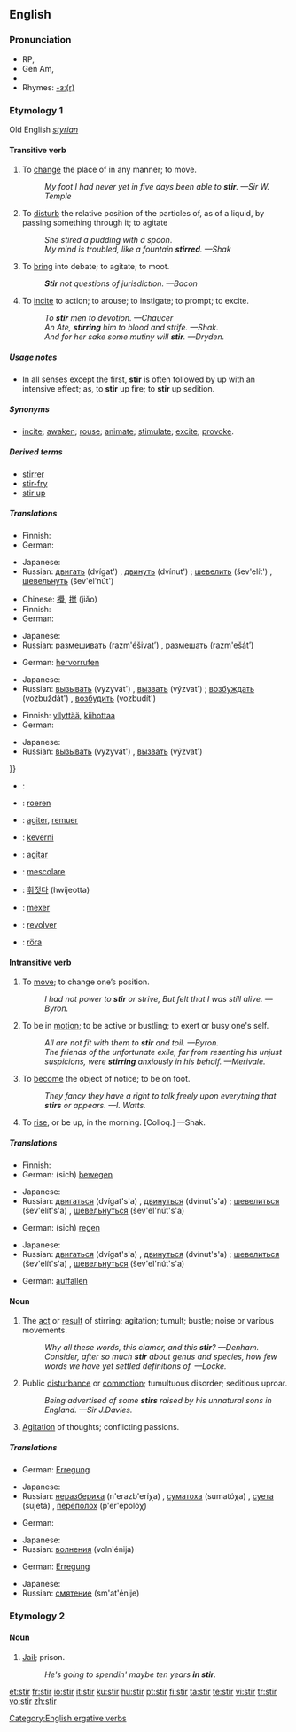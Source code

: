 ==English==

===Pronunciation===
* RP, {{IPA|/stɜː/}}
* Gen Am, {{IPA|/stɜːr/}}
*{{audio|en-us-stir.ogg|Audio (US)}}
*Rhymes: [[Rhymes:English:-ɜː(r)|-ɜː(r)]]

===Etymology 1===
Old English ''[[styrian]]''

====Transitive verb====
{{rfc-trverb|Transitive verb}}
{{en-verb|stirs|stirring|stirred}}

# To [[change]] the place of in any manner; to move.
#:''My foot I had never yet in five days been able to '''stir'''. —Sir W. Temple''
# To [[disturb]] the relative position of the particles of, as of a liquid, by passing something through it; to agitate
#:''She stired a pudding with a spoon''.
#:''My mind is troubled, like a fountain '''stirred'''. —Shak''
# To [[bring]] into debate; to agitate; to moot.
#:'''''Stir''' not questions of jurisdiction. —Bacon''
# To [[incite]] to action; to arouse; to instigate; to prompt; to excite.
#:''To '''stir''' men to devotion. —Chaucer''
#:''An Ate, '''stirring''' him to blood and strife. —Shak.''
#:''And for her sake some mutiny will '''stir'''. —Dryden.''

=====Usage notes=====
*In all senses except the first, '''stir''' is often followed by up with an intensive effect; as, to '''stir''' up fire; to '''stir''' up sedition.

=====Synonyms=====
* {{sense|to move}} [[incite]]; [[awaken]]; [[rouse]]; [[animate]]; [[stimulate]]; [[excite]]; [[provoke]].

=====Derived terms=====
* [[stirrer]]
* [[stir-fry]]
* [[stir up]]

=====Translations=====
{{trans-top|To change the place of in any manner; to move}}
* Finnish: {{t-|fi|liikuttaa}}
* German: {{t+|de|bewegen}}
{{trans-mid}}
* Japanese: {{t-|ja|動かす|tr=ugokasu|sc=Jpan}}
* Russian: [[двигать]] (dvígat') {{impf}}, [[двинуть]] (dvínut') {{pf}}; [[шевелить]] (šev'elít') {{impf}}, [[шевельнуть]] (šev'el'nút') {{pf}}
{{trans-bottom}}

{{trans-top|To disturb the relative position of the particles of}}
* Chinese: [[攪]], [[搅]] (jiǎo)
* Finnish: {{t-|fi|sekoittaa}}
* German: {{t+|de|rühren}}
{{trans-mid}}
* Japanese: {{t|ja|掻き混ぜる|tr=kaki-mazeru|sc=Jpan}}
* Russian: [[размешивать]] (razm'éšivat’) {{impf}}, [[размешать]] (razm'ešát’) {{pf}}
{{trans-bottom}}

{{trans-top|To bring into debate; to agitate; to moot}}
* German: [[hervorrufen]]
{{trans-mid}}
* Japanese: {{t|ja|扇動する|tr=sendō suru|sc=Jpan}}
* Russian: [[вызывать]] (vyzyvát') {{impf}}, [[вызвать]] (výzvat') {{pf}}; [[возбуждать]] (vozbuždát') {{impf}}, [[возбудить]] (vozbudít') {{pf}}
{{trans-bottom}}

{{trans-top|To incite to action; to arouse; to instigate; to prompt; to excite}}
* Finnish: [[yllyttää]], [[kiihottaa]]
* German: {{t-|de|anstacheln}}
{{trans-mid}}
* Japanese: {{t|ja|かき立てる|tr=kakitateru|sc=Jpan}}
* Russian: [[вызывать]] (vyzyvát') {{impf}}, [[вызвать]] (výzvat') {{pf}}
{{trans-bottom}}

{{checktrans-top}}}}
*{{ttbc|Arabic}}: {{ARchar|[[مزج]]}} {{unicode|(mázaja)}}
*{{ttbc|Dutch}}: [[roeren]]
*{{ttbc|French}}: [[agiter]], [[remuer]]
*{{ttbc|Hungarian}}: [[keverni]]
*{{ttbc|Ido}}: [[agitar]]
*{{ttbc|Italian}}: [[mescolare]]
{{trans-mid}}
*{{ttbc|Korean}}: [[휘젓다]] (hwijeotta)
*{{ttbc|Portuguese}}: [[mexer]]
*{{ttbc|Spanish}}: [[revolver]]
*{{ttbc|Swedish}}: [[röra]]
{{trans-bottom}}

====Intransitive verb====
{{en-verb|stirs|stirring|stirred}}

# To [[move]]; to change one’s position.
#:''I had not power to '''stir''' or strive, But felt that I was still alive. —Byron.''
# To be in [[motion]]; to be active or bustling; to exert or busy one's self.
#:''All are not fit with them to '''stir''' and toil. —Byron.''
#:''The friends of the unfortunate exile, far from resenting his unjust suspicions, were '''stirring''' anxiously in his behalf. —Merivale.''
# To [[become]] the object of notice; to be on foot.
#:''They fancy they have a right to talk freely upon everything that '''stirs''' or appears. —I. Watts.''
# To [[rise]], or be up, in the morning. [Colloq.] —Shak.

=====Translations=====
{{trans-top|To move; to change one’s position}}
* Finnish: {{t+|fi|liikkua}}
* German: (sich) [[bewegen]]
{{trans-mid}}
* Japanese: {{t+|ja|動く|tr=ugoku|sc=Jpan}}
* Russian: [[двигаться]] (dvígat's'a) {{impf}}, [[двинуться]] (dvínut's'a) {{pf}}; [[шевелиться]] (šev'elít's'a) {{impf}}, [[шевельнуться]] (šev'el'nút's'a) {{pf}}
{{trans-bottom}}

{{trans-top|To be in motion}}
* German: (sich) [[regen]]
{{trans-mid}}
* Japanese: {{t|ja|動き回る|tr=ugoki-mawaru|sc=Jpan}}
* Russian: [[двигаться]] (dvígat's'a) {{impf}}, [[двинуться]] (dvínut's'a) {{pf}}; [[шевелиться]] (šev'elít's'a) {{impf}}, [[шевельнуться]] (šev'el'nút's'a) {{pf}}
{{trans-bottom}}

{{trans-top|To become the object of notice; to be on foot}}
* German: [[auffallen]]
{{trans-mid}}
{{trans-bottom}}

{{trans-top|To rise, or be up, in the morning}}
{{trans-mid}}
{{trans-bottom}}

====Noun====
{{en-noun|s|-}}

# The [[act]] or [[result]] of stirring; agitation; tumult; bustle; noise or various movements.
#:''Why all these words, this clamor, and this '''stir'''? —Denham.''
#:''Consider, after so much '''stir''' about genus and species, how few words we have yet settled definitions of. —Locke.''
# Public [[disturbance]] or [[commotion]]; tumultuous disorder; seditious uproar.
#:''Being advertised of some '''stirs''' raised by his unnatural sons in England. —Sir J.Davies.''
# [[agitation|Agitation]] of thoughts; conflicting passions.

=====Translations=====
{{trans-top|The act or result of stirring}}
* German: [[Erregung]]
{{trans-mid}}
* Japanese: {{t|ja|撹拌|tr=kakuhan|sc=Jpan}}
* Russian: [[неразбериха]] (n'erazb'eríχa) {{f}}, [[суматоха]] (sumatóχa) {{f}}, [[суета]] (sujetá) {{f}}, [[переполох]] (p'er'epolóχ) {{m}}
{{trans-bottom}}

{{trans-top|Public disturbance or commotion}}
* German: {{t+|de|Aufruhr}}
{{trans-mid}}
* Japanese: {{t|ja|騒動|tr=sōdō|sc=Jpan}}
* Russian: [[волнения]] (voln'énija) {{p}}
{{trans-bottom}}

{{trans-top|Agitation of thoughts; conflicting passions}}
* German: [[Erregung]]
{{trans-mid}}
* Japanese: {{t|ja|騒動|tr=sōdō|sc=Jpan}}
* Russian: [[смятение]] (sm'at'énije) {{n}}
{{trans-bottom}}

[[Category:English ergative verbs]]

===Etymology 2===
{{etystub}}

====Noun====
{{en-noun|-}}

# {{slang}} [[jail|Jail]]; prison.
#: ''He's going to spendin' maybe ten years '''in stir'''.''



[[et:stir]]
[[fr:stir]]
[[io:stir]]
[[it:stir]]
[[ku:stir]]
[[hu:stir]]
[[pt:stir]]
[[fi:stir]]
[[ta:stir]]
[[te:stir]]
[[vi:stir]]
[[tr:stir]]
[[vo:stir]]
[[zh:stir]]